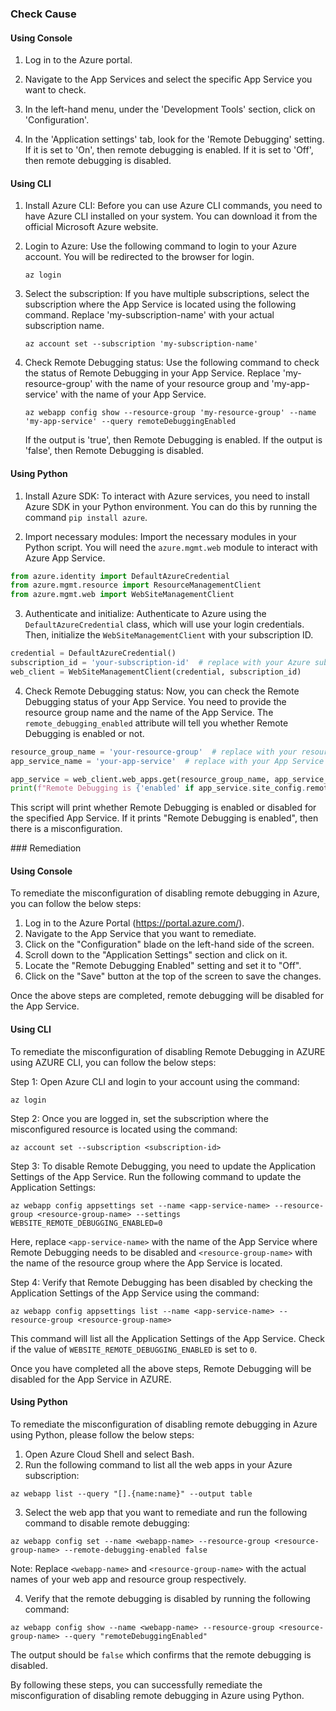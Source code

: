 

<Tabs><Tab title='Cause'>
### Check Cause

#### Using Console

1. Log in to the Azure portal.

2. Navigate to the App Services and select the specific App Service you want to check.

3. In the left-hand menu, under the 'Development Tools' section, click on 'Configuration'.

4. In the 'Application settings' tab, look for the 'Remote Debugging' setting. If it is set to 'On', then remote debugging is enabled. If it is set to 'Off', then remote debugging is disabled.

#### Using CLI

1. Install Azure CLI: Before you can use Azure CLI commands, you need to have Azure CLI installed on your system. You can download it from the official Microsoft Azure website.

2. Login to Azure: Use the following command to login to your Azure account. You will be redirected to the browser for login.
   ```
   az login
   ```
3. Select the subscription: If you have multiple subscriptions, select the subscription where the App Service is located using the following command. Replace 'my-subscription-name' with your actual subscription name.
   ```
   az account set --subscription 'my-subscription-name'
   ```
4. Check Remote Debugging status: Use the following command to check the status of Remote Debugging in your App Service. Replace 'my-resource-group' with the name of your resource group and 'my-app-service' with the name of your App Service.
   ```
   az webapp config show --resource-group 'my-resource-group' --name 'my-app-service' --query remoteDebuggingEnabled
   ```
   If the output is 'true', then Remote Debugging is enabled. If the output is 'false', then Remote Debugging is disabled.

#### Using Python

1. Install Azure SDK: To interact with Azure services, you need to install Azure SDK in your Python environment. You can do this by running the command `pip install azure`.

2. Import necessary modules: Import the necessary modules in your Python script. You will need the `azure.mgmt.web` module to interact with Azure App Service.

```python
from azure.identity import DefaultAzureCredential
from azure.mgmt.resource import ResourceManagementClient
from azure.mgmt.web import WebSiteManagementClient
```

3. Authenticate and initialize: Authenticate to Azure using the `DefaultAzureCredential` class, which will use your login credentials. Then, initialize the `WebSiteManagementClient` with your subscription ID.

```python
credential = DefaultAzureCredential()
subscription_id = 'your-subscription-id'  # replace with your Azure subscription ID
web_client = WebSiteManagementClient(credential, subscription_id)
```

4. Check Remote Debugging status: Now, you can check the Remote Debugging status of your App Service. You need to provide the resource group name and the name of the App Service. The `remote_debugging_enabled` attribute will tell you whether Remote Debugging is enabled or not.

```python
resource_group_name = 'your-resource-group'  # replace with your resource group name
app_service_name = 'your-app-service'  # replace with your App Service name

app_service = web_client.web_apps.get(resource_group_name, app_service_name)
print(f"Remote Debugging is {'enabled' if app_service.site_config.remote_debugging_enabled else 'disabled'}")
```

This script will print whether Remote Debugging is enabled or disabled for the specified App Service. If it prints "Remote Debugging is enabled", then there is a misconfiguration.

</Tab>

<Tab title='Remediation'>
### Remediation

#### Using Console

To remediate the misconfiguration of disabling remote debugging in Azure, you can follow the below steps:

1. Log in to the Azure Portal (https://portal.azure.com/).
2. Navigate to the App Service that you want to remediate.
3. Click on the "Configuration" blade on the left-hand side of the screen.
4. Scroll down to the "Application Settings" section and click on it.
5. Locate the "Remote Debugging Enabled" setting and set it to "Off".
6. Click on the "Save" button at the top of the screen to save the changes.

Once the above steps are completed, remote debugging will be disabled for the App Service.

#### Using CLI

To remediate the misconfiguration of disabling Remote Debugging in AZURE using AZURE CLI, you can follow the below steps:

Step 1: Open Azure CLI and login to your account using the command:

```
az login
```

Step 2: Once you are logged in, set the subscription where the misconfigured resource is located using the command:

```
az account set --subscription <subscription-id>
```

Step 3: To disable Remote Debugging, you need to update the Application Settings of the App Service. Run the following command to update the Application Settings:

```
az webapp config appsettings set --name <app-service-name> --resource-group <resource-group-name> --settings WEBSITE_REMOTE_DEBUGGING_ENABLED=0
```

Here, replace `<app-service-name>` with the name of the App Service where Remote Debugging needs to be disabled and `<resource-group-name>` with the name of the resource group where the App Service is located.

Step 4: Verify that Remote Debugging has been disabled by checking the Application Settings of the App Service using the command:

```
az webapp config appsettings list --name <app-service-name> --resource-group <resource-group-name>
```

This command will list all the Application Settings of the App Service. Check if the value of `WEBSITE_REMOTE_DEBUGGING_ENABLED` is set to `0`.

Once you have completed all the above steps, Remote Debugging will be disabled for the App Service in AZURE.

#### Using Python

To remediate the misconfiguration of disabling remote debugging in Azure using Python, please follow the below steps:

1. Open Azure Cloud Shell and select Bash.
2. Run the following command to list all the web apps in your Azure subscription:
```
az webapp list --query "[].{name:name}" --output table
```
3. Select the web app that you want to remediate and run the following command to disable remote debugging:
```
az webapp config set --name <webapp-name> --resource-group <resource-group-name> --remote-debugging-enabled false
```
Note: Replace `<webapp-name>` and `<resource-group-name>` with the actual names of your web app and resource group respectively.

4. Verify that the remote debugging is disabled by running the following command:
```
az webapp config show --name <webapp-name> --resource-group <resource-group-name> --query "remoteDebuggingEnabled"
```
The output should be `false` which confirms that the remote debugging is disabled.

By following these steps, you can successfully remediate the misconfiguration of disabling remote debugging in Azure using Python.


</Tab>
</Tabs>